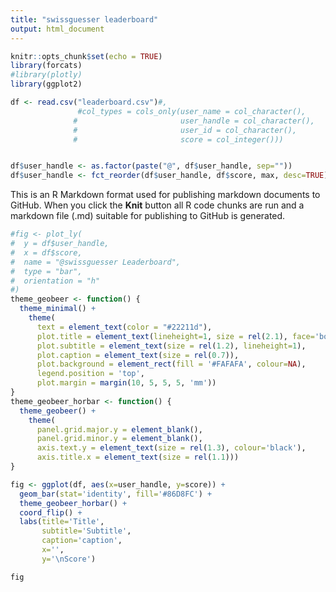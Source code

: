 ```yaml
---
title: "swissguesser leaderboard"
output: html_document
---
```


```r
knitr::opts_chunk$set(echo = TRUE)
library(forcats)
#library(plotly)
library(ggplot2)

df <- read.csv("leaderboard.csv")#,
               #col_types = cols_only(user_name = col_character(),
              #                       user_handle = col_character(),
              #                       user_id = col_character(),
              #                       score = col_integer()))


df$user_handle <- as.factor(paste("@", df$user_handle, sep=""))
df$user_handle <- fct_reorder(df$user_handle, df$score, max, desc=TRUE)

```


This is an R Markdown format used for publishing markdown documents to GitHub. When you click the **Knit** button all R code chunks are run and a markdown file (.md) suitable for publishing to GitHub is generated.


```r
#fig <- plot_ly(
#  y = df$user_handle,
#  x = df$score,
#  name = "@swissguesser Leaderboard",
#  type = "bar",
#  orientation = "h"
#)
theme_geobeer <- function() {
  theme_minimal() +
    theme(
      text = element_text(color = "#22211d"),
      plot.title = element_text(lineheight=1, size = rel(2.1), face='bold'),
      plot.subtitle = element_text(size = rel(1.2), lineheight=1),
      plot.caption = element_text(size = rel(0.7)),
      plot.background = element_rect(fill = '#FAFAFA', colour=NA),
      legend.position = 'top',
      plot.margin = margin(10, 5, 5, 5, 'mm'))
}
theme_geobeer_horbar <- function() {
  theme_geobeer() +
    theme(
      panel.grid.major.y = element_blank(),
      panel.grid.minor.y = element_blank(),
      axis.text.y = element_text(size = rel(1.3), colour='black'),
      axis.title.x = element_text(size = rel(1.1)))
}

fig <- ggplot(df, aes(x=user_handle, y=score)) +
  geom_bar(stat='identity', fill='#86D8FC') +
  theme_geobeer_horbar() +
  coord_flip() +
  labs(title='Title',
       subtitle='Subtitle',
       caption='caption',
       x='',
       y='\nScore')

fig

```

